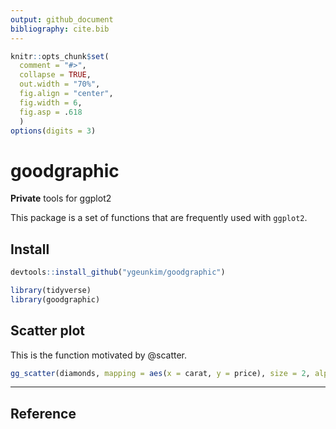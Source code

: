 ```yaml
---
output: github_document
bibliography: cite.bib
---
```


```r
knitr::opts_chunk$set(
  comment = "#>",
  collapse = TRUE,
  out.width = "70%",
  fig.align = "center",
  fig.width = 6,
  fig.asp = .618
  )
options(digits = 3)
```

# goodgraphic

**Private** tools for ggplot2

This package is a set of functions that are frequently used with `ggplot2`.

## Install

```r
devtools::install_github("ygeunkim/goodgraphic")
```

```r
library(tidyverse)
library(goodgraphic)
```


## Scatter plot

This is the function motivated by @scatter.

```r
gg_scatter(diamonds, mapping = aes(x = carat, y = price), size = 2, alpha = .2)
```


***

## Reference

